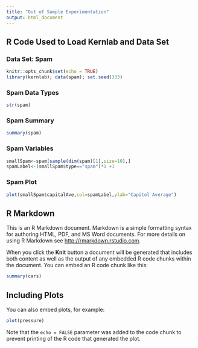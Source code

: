 ```yaml
---
title: "Out of Sample Experimentation"
output: html_document
---
```


## R Code Used to Load Kernlab and Data Set
### Data Set: Spam

```r
knitr::opts_chunk$set(echo = TRUE)
library(kernlab); data(spam); set.seed(333)

```
### Spam Data Types
```r
str(spam)
```

### Spam Summary
```r
summary(spam)
```

### Spam Variables
```r
smallSpam<-spam[sample(dim(spam)[1],size=10),]
spamLabel<-(smallSpam$type=="spam")*1 +1
```

### Spam Plot
```r
plot(smallSpam$capitalAve,col=spamLabel,ylab="Capitol Average")
```

## R Markdown

This is an R Markdown document. Markdown is a simple formatting syntax for authoring HTML, PDF, and MS Word documents. For more details on using R Markdown see <http://rmarkdown.rstudio.com>.

When you click the **Knit** button a document will be generated that includes both content as well as the output of any embedded R code chunks within the document. You can embed an R code chunk like this:

```r
summary(cars)
```

## Including Plots

You can also embed plots, for example:

```r
plot(pressure)
```

Note that the `echo = FALSE` parameter was added to the code chunk to prevent printing of the R code that generated the plot.
